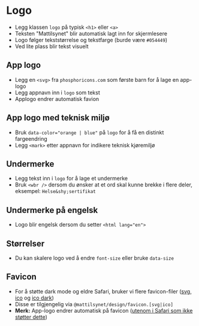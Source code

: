 
<Meta of={stories} />

# Logo
- Legg klassen `logo` på typisk `<h1>` eller `<a>`
- Teksten "Mattilsynet" blir automatisk lagt inn for skjermlesere
- Logo følger tekststørrelse og tekstfarge (burde være `#054449`)
- Ved lite plass blir tekst visuelt
<Canvas of={stories.Default} />

## App logo
- Legg en `<svg>` fra `phosphoricons.com` som første barn for å lage en app-logo
- Legg appnavn inn i `logo` som tekst
- Applogo endrer automatisk favion
<Canvas of={stories.WithAppIcon} />

## App logo med teknisk miljø
- Bruk `data-color="orange | blue"` på `logo` for å få en distinkt fargeendring
- Legg `<mark>` etter appnavn for indikere teknisk kjøremiljø
<Canvas of={stories.WithAppIconOrange} />

## Undermerke
- Legg tekst inn i `logo` for å lage et undermerke
- Bruk `<wbr />` dersom du ønsker at et ord skal kunne brekke i flere deler, eksempel: `Helse&shy;sertifikat`
<Canvas of={stories.WithSubbrand} />

## Undermerke på engelsk
- Logo blir engelsk dersom du setter `<html lang="en">`
<Canvas of={stories.WithSubbrandEnglish} />

## Størrelser
- Du kan skalere logo ved å endre `font-size` eller bruke `data-size`
<Canvas of={stories.Sizes} />

## Favicon
- For å støtte dark mode og eldre Safari, bruker vi flere favicon-filer (<a href="/favicon.svg" download>svg</a>, <a href="/favicon.ico" download>ico</a> og <a href="/favicon-dark.ico" download>ico dark</a>)
- Disse er tilgjengelig via `@mattilsynet/design/favicon.[svg|ico]`
- **Merk:** App-logo endrer automatisk på favicon ([utenom i Safari som ikke støtter dette](https://bugs.webkit.org/show_bug.cgi?id=95979#c2))
```html
<head>
  <link rel="icon" href="/favicon.svg" type="image/svg+xml" />
  <link rel="icon" href="/favicon.ico" media="(prefers-color-scheme: light)" />
  <link rel="icon" href="/favicon-dark.ico" media="(prefers-color-scheme: dark)" />
</head>
```
